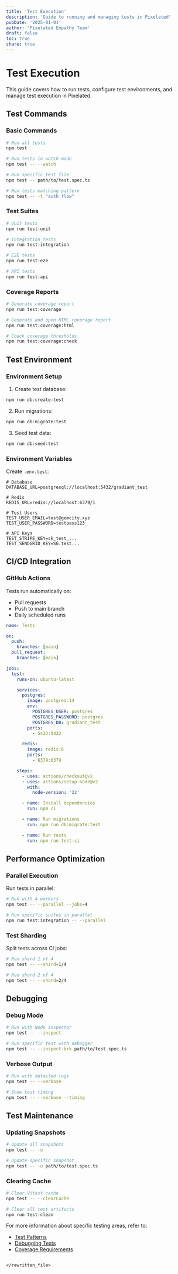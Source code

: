 ```yaml
---
title: 'Test Execution'
description: 'Guide to running and managing tests in Pixelated'
pubDate: '2025-01-01'
author: 'Pixelated Empathy Team'
draft: false
toc: true
share: true
---
```


# Test Execution

This guide covers how to run tests, configure test environments, and manage test execution in Pixelated.

## Test Commands

### Basic Commands

```bash
# Run all tests
npm test

# Run tests in watch mode
npm test -- --watch

# Run specific test file
npm test -- path/to/test.spec.ts

# Run tests matching pattern
npm test -- -t "auth flow"
```

### Test Suites

```bash
# Unit tests
npm run test:unit

# Integration tests
npm run test:integration

# E2E tests
npm run test:e2e

# API tests
npm run test:api
```

### Coverage Reports

```bash
# Generate coverage report
npm run test:coverage

# Generate and open HTML coverage report
npm run test:coverage:html

# Check coverage thresholds
npm run test:coverage:check
```

## Test Environment

### Environment Setup

1. Create test database:

```bash
npm run db:create:test
```

2. Run migrations:

```bash
npm run db:migrate:test
```

3. Seed test data:

```bash
npm run db:seed:test
```

### Environment Variables

Create `.env.test`:

```env
# Database
DATABASE_URL=postgresql://localhost:5432/gradiant_test

# Redis
REDIS_URL=redis://localhost:6379/1

# Test Users
TEST_USER_EMAIL=test@gemcity.xyz
TEST_USER_PASSWORD=testpass123

# API Keys
TEST_STRIPE_KEY=sk_test_...
TEST_SENDGRID_KEY=SG.test...
```

## CI/CD Integration

### GitHub Actions

Tests run automatically on:

- Pull requests
- Push to main branch
- Daily scheduled runs

```yaml
name: Tests

on:
  push:
    branches: [main]
  pull_request:
    branches: [main]

jobs:
  test:
    runs-on: ubuntu-latest

    services:
      postgres:
        image: postgres:14
        env:
          POSTGRES_USER: postgres
          POSTGRES_PASSWORD: postgres
          POSTGRES_DB: gradiant_test
        ports:
          - 5432:5432

      redis:
        image: redis:6
        ports:
          - 6379:6379

    steps:
      - uses: actions/checkout@v2
      - uses: actions/setup-node@v2
        with:
          node-version: '22'

      - name: Install dependencies
        run: npm ci

      - name: Run migrations
        run: npm run db:migrate:test

      - name: Run tests
        run: npm run test:ci
```

## Performance Optimization

### Parallel Execution

Run tests in parallel:

```bash
# Run with 4 workers
npm test -- --parallel --jobs=4

# Run specific suites in parallel
npm run test:integration -- --parallel
```

### Test Sharding

Split tests across CI jobs:

```bash
# Run shard 1 of 4
npm test -- --shard=1/4

# Run shard 2 of 4
npm test -- --shard=2/4
```

## Debugging

### Debug Mode

```bash
# Run with Node inspector
npm test -- --inspect

# Run specific test with debugger
npm test -- --inspect-brk path/to/test.spec.ts
```

### Verbose Output

```bash
# Run with detailed logs
npm test -- --verbose

# Show test timing
npm test -- --verbose --timing
```

## Test Maintenance

### Updating Snapshots

```bash
# Update all snapshots
npm test -- -u

# Update specific snapshot
npm test -- -u path/to/test.spec.ts
```

### Clearing Cache

```bash
# Clear Vitest cache
npm test -- --clearCache

# Clear all test artifacts
npm run test:clean
```

For more information about specific testing areas, refer to:

- [Test Patterns](/testing/patterns)
- [Debugging Tests](/testing/debugging)
- [Coverage Requirements](/testing/coverage)

```

</rewritten_file>
```
